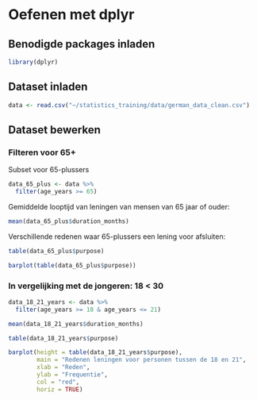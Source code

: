 # Oefenen met dplyr

## Benodigde packages inladen

```r
library(dplyr)
```


## Dataset inladen

```r
data <- read.csv("~/statistics_training/data/german_data_clean.csv")
```


## Dataset bewerken

### Filteren voor 65+

Subset voor 65-plussers

```r
data_65_plus <- data %>%
  filter(age_years >= 65)
```


Gemiddelde looptijd van leningen van mensen van 65 jaar of ouder:

```r
mean(data_65_plus$duration_months)
```


Verschillende redenen waar 65-plussers een lening voor afsluiten:

```r
table(data_65_plus$purpose)
```

```r
barplot(table(data_65_plus$purpose))
```



### In vergelijking met de jongeren: 18 < 30

```r
data_18_21_years <- data %>%
  filter(age_years >= 18 & age_years <= 21)
```

```r
mean(data_18_21_years$duration_months)
```

```r
table(data_18_21_years$purpose)
```


```r
barplot(height = table(data_18_21_years$purpose),
        main = "Redenen leningen voor personen tussen de 18 en 21",
        xlab = "Reden",
        ylab = "Frequentie",
        col = "red",
        horiz = TRUE)
```

